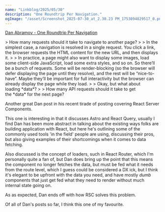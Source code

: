 ```yaml
---
name: "Linkblog/2025/05/30"
description: "One Roundtrip Per Navigation."
ogImage: "/asset/Screenshot_2025-07-30_at_2.30.23 PM_1753894829517_0.png"
---
```


[Dan Abramov - One Roundtrip Per Navigation](https://overreacted.io/one-roundtrip-per-navigation/)

<div class="ml-[2rem] mb-8">
> How many requests should it take to navigate to another page?
>
> In the simplest case, a navigation is resolved in a single request. You click a link, the browser requests the HTML content for the new URL, and then displays it.
>
> In practice, a page might also want to display some images, load some client-side JavaScript, load some extra styles, and so on. So there’ll be a bunch of requests. Some will be render-blocking (so the browser will defer displaying the page until they resolve), and the rest will be “nice-to-have”. Maybe they’ll be important for full interactivity but the browser can already display the page while they load.
>
> Okay, but what about loading *data*?
>
> How many API requests should it take to get the *data* for the next page?

Another great Dan post in his recent tirade of posting covering React Server Components.

This one is interesting in that it discusses Astro and React Query, usually I find Dan has been more abstract in talking about the existing ways folks are building application with React, but here he's outlining some of the commonly used tools 'in the field' people are using, discussing their pros, but also giving examples of their shortcomings when it comes to data fetching.

Also discussed is the concept of loaders, such in React Router, which I'm personally quite a fan of, but Dan does bring up the point that this means the component no longer fetches the data, but must be fed what it needs from the route level, which I guess could be considered a DX ick, but I think it's elegant to be upfront with the data you need, and have mostly _dumb_ components that just get fed what they need to render without much internal state going on.

As as expected, Dan ends off with how RSC solves this problem.

<div class="w-full h-4"></div>

Of all of Dan's posts so far, I think this one of my favourite.

</div>

